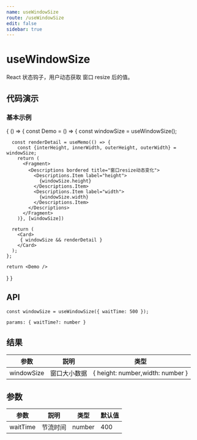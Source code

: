 ```yaml
---
name: useWindowSize
route: /useWindowSize
edit: false
sidebar: true
---
```



# useWindowSize

React 状态钩子，用户动态获取 窗口 resize 后的值。

## 代码演示

### 基本示例

<Playground>
{
  () => {
    const Demo = () => {
      const windowSize = useWindowSize();

      const renderDetail = useMemo(() => {
        const {interHeight, innerWidth, outerHeight, outerWidth} = windowSize;
        return (
          <Fragment>
            <Descriptions bordered title="窗口resize动态变化">
              <Descriptions.Item label="height">
                {windowSize.height}
              </Descriptions.Item>
              <Descriptions.Item label="width">
                {windowSize.width}
              </Descriptions.Item>
            </Descriptions>
          </Fragment>
        )}, [windowSize])

      return (
        <Card>
         { windowSize && renderDetail }
        </Card>
      );
    };

    return <Demo />
  }
}
</Playground>

## API

```
const windowSize = useWindowSize({ waitTime: 500 });

params: { waitTime?: number }
```

## 结果

|参数|説明|类型|
|------ |--------------|---------------|
|windowSize|窗口大小数据|{ height: number,width: number }|


## 参数
|参数|説明|类型|默认值|
|--- |------|-------|-------|
|waitTime| 节流时间 | number | 400|
